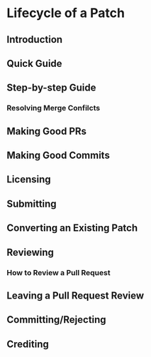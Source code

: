 # Lifecycle of a Patch

## Introduction

## Quick Guide

## Step-by-step Guide

### Resolving Merge Confilcts

## Making Good PRs 

## Making Good Commits

## Licensing

## Submitting

## Converting an Existing Patch

## Reviewing

### How to Review a Pull Request

## Leaving a Pull Request Review

## Committing/Rejecting

## Crediting
